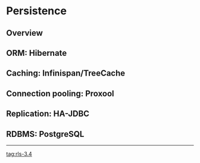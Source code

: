 = Persistence =
== Overview ==
== ORM: Hibernate ==
== Caching: Infinispan/TreeCache ==
== Connection pooling: Proxool ==
== Replication: HA-JDBC ==
== RDBMS: PostgreSQL ==

----
[[tag:rls-3.4]]
